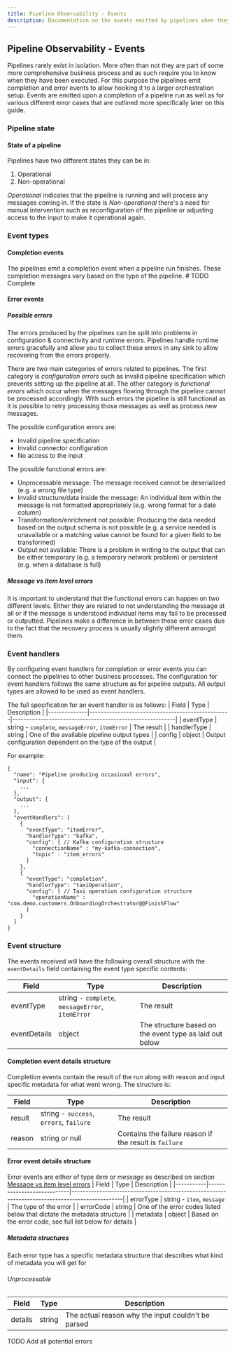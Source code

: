 ```yaml
---
title: Pipeline Observability - Events
description: Documentation on the events emitted by pipelines when they are run
---
```


## Pipeline Observability - Events
Pipelines rarely exist in isolation. More often than not they are part of some more comprehensive business process and as such require you to know when they have been executed. For this purpose the pipelines emit completion and error events to allow hooking it to a larger orchestration setup. Events are emitted upon a completion of a pipeline run as well as for various different error cases that are outlined more specifically later on this guide.

### Pipeline state
#### State of a pipeline
Pipelines have two different states they can be in:
1. Operational
2. Non-operational

_Operational_ indicates that the pipeline is running and will process any messages coming in. If the state is _Non-operational_ there's a need for manual intervention such as reconfiguration of the pipeline or adjusting access to the input to make it operational again.

### Event types
#### Completion events
The pipelines emit a completion event when a pipeline run finishes. These completion messages vary based on the type of the pipeline. # TODO Complete

#### Error events
##### Possible errors
The errors produced by the pipelines can be split into problems in configuration & connectivity and runtime errors. Pipelines handle runtime errors gracefully and allow you to collect these errors in any sink to allow recovering from the errors properly.

There are two main categories of errors related to pipelines. The first category is _configuration errors_ such as invalid pipeline specification which prevents setting up the pipeline at all. The other category is _functional errors_ which occur when the messages flowing through the pipeline cannot be processed accordingly. With such errors the pipeline is still functional as it is possible to retry processing those messages as well as process new messages.

The possible configuration errors are:
- Invalid pipeline specification
- Invalid connector configuration
- No access to the input

The possible functional errors are:
- Unprocessable message: The message received cannot be deserialized (e.g. a wrong file type)
- Invalid structure/data inside the message: An individual item within the message is not formatted appropriately (e.g. wrong format for a date column)
- Transformation/enrichment not possible: Producing the data needed based on the output schema is not possible (e.g. a service needed is unavailable or a matching value cannot be found for a given field to be transformed)
- Output not available: There is a problem in writing to the output that can be either temporary (e.g. a temporary network problem) or persistent (e.g. when a database is full)

##### Message vs item level errors
It is important to understand that the functional errors can happen on two different levels. Either they are related to not understanding the message at all or if the message is understood individual items may fail to be processed or outputted. Pipelines make a difference in between these error cases due to the fact that the recovery process is usually slightly different amongst them.

### Event handlers
By configuring event handlers for completion or error events you can connect the pipelines to other business processes. The configuration for event handlers follows the same structure as for pipeline outputs. All output types are allowed to be used as event handlers.

The full specification for an event handler is as follows:
| Field        | Type                                             | Description                                              |
|--------------|--------------------------------------------------|----------------------------------------------------------|
| eventType    | string - `complete`, `messageError`, `itemError` | The result                                               |
| handlerType  | string                                           | One of the available pipeline output types               |
| config       | object                                           | Output configuration dependent on the type of the output |

For example:
```json5
{
  "name": "Pipeline producing occasional errors",
  "input": {
    ...
  },
  "output": {
    ...
  },
  "eventHandlers": [
    {
      "eventType": "itemError",
      "handlerType": "kafka",
      "config": { // Kafka configuration structure
        "connectionName" : "my-kafka-connection",
        "topic" : "item_errors"
      }
    },
    {
      "eventType": "completion",
      "handlerType": "taxiOperation",
      "config": { // Taxi operation configuration structure
        "operationName" : "com.demo.customers.OnboardingOrchestrator@@FinishFlow"
      }
    }
  ]
}
```

### Event structure
The events received will have the following overall structure with the `eventDetails` field containing the event type specific contents:

| Field        | Type                                             | Description                                             |
|--------------|--------------------------------------------------|---------------------------------------------------------|
| eventType    | string - `complete`, `messageError`, `itemError` | The result                                              |
| eventDetails | object                                           | The structure based on the event type as laid out below |

#### Completion event details structure
Completion events contain the result of the run along with reason and input specific metadata for what went wrong. The structure is:

| Field   | Type                                    | Description                                                                                                 |
|---------|-----------------------------------------|-------------------------------------------------------------------------------------------------------------|
| result  | string - `success`, `errors`, `failure` | The result                                                                                                  |
| reason  | string or null                          | Contains the failure reason if the result is `failure`                                                      |

#### Error event details structure
Error events are either of type _item_ or _message_ as described on section [Message vs item level errors](#message-vs-item-level-errors)
| Field     | Type                       | Description                                                                                    |
|-----------|----------------------------|------------------------------------------------------------------------------------------------|
| errorType | string - `item`, `message` | The type of the error                                                                          |
| errorCode | string                     | One of the error codes listed below that dictate the metadata structure                        |
| metadata  | object                     | Based on the error code, see full list below for details                                       |

##### Metadata structures
Each error type has a specific metadata structure that describes what kind of metadata you will get for

###### Unprocessable

| Field     | Type                       | Description                                                                                    |
|-----------|----------------------------|------------------------------------------------------------------------------------------------|
| details   | string                     | The actual reason why the input couldn't be parsed                                             |

TODO Add all potential errors
